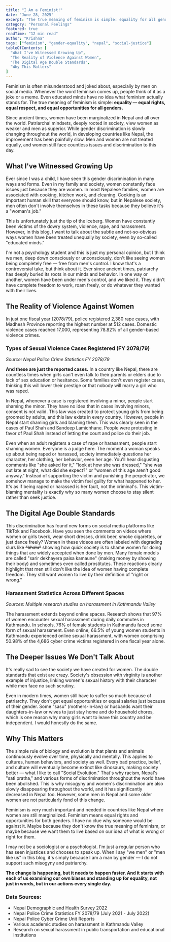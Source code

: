 ```yaml
---
title: "I Am a Feminist!"
date: "June 28, 2025"
excerpt: "The true meaning of feminism is simple: equality for all genders."
category: "Personal Feelings"
featured: true
readTime: "12 min read"
author: "Krishna"
tags: ["feminism", "gender-equality", "nepal", "social-justice"]
tableOfContents: [
  "What I've Witnessed Growing Up",
  "The Reality of Violence Against Women", 
  "The Digital Age Double Standards",
  "Why This Matters"
]
---
```



Feminism is often misunderstood and joked about, especially by men on social media. Whenever the word feminism comes up, people think of it as a joke or a meme. Even educated minds have no idea what feminism actually stands for. The true meaning of feminism is simple: **equality — equal rights, equal respect, and equal opportunities for all genders.**

Since ancient times, women have been marginalized in Nepal and all over the world. Patriarchal mindsets, deeply rooted in society, view women as weaker and men as superior. While gender discrimination is slowly changing throughout the world, in developing countries like Nepal, the improvement has been painfully slow. Men and women are not treated equally, and women still face countless issues and discrimination to this day.

## What I've Witnessed Growing Up

Ever since I was a child, I have seen this gender discrimination in many ways and forms. Even in my family and society, women constantly face issues just because they are women. In most Nepalese families, women are associated with cooking, kitchen work, and cleaning. Cooking is an important human skill that everyone should know, but in Nepalese society, men often don't involve themselves in these tasks because they believe it's a "woman's job."

This is unfortunately just the tip of the iceberg. Women have constantly been victims of the dowry system, violence, rape, and harassment. However, in this blog, I want to talk about the subtle and not-so-obvious ways women have been treated unequally by society, even by so-called "educated minds."

I'm not a psychology student and this is just my personal opinion, but I think we men, deep down consciously or unconsciously, don't like seeing women being completely free — free from men's control. I know that's a controversial take, but think about it. Ever since ancient times, patriarchy has deeply buried its roots in our minds and behavior. In one way or another, women have been under men's control, and we liked it. They didn't have complete freedom to work, roam freely, or do whatever they wanted with their lives.

## The Reality of Violence Against Women

<ViolenceStatCard />

In just one fiscal year (2078/79), police registered 2,380 rape cases, with Madhesh Province reporting the highest number at 512 cases. Domestic violence cases reached 17,000, representing 78.82% of all gender-based violence crimes.

<GBVDonutChart />

### Types of Sexual Violence Cases Registered (FY 2078/79)

<ViolenceChart />

<p className="text-sm text-gray-600 mt-2">
  <em>Source: Nepal Police Crime Statistics FY 2078/79</em>
</p>

**And these are just the reported cases.** In a country like Nepal, there are countless times when girls can't even talk to their parents or elders due to lack of sex education or hesitance. Some families don't even register cases, thinking this will lower their prestige or that nobody will marry a girl who was raped.

In Nepal, whenever a case is registered involving a minor, people start shaming the minor. They have no idea that in cases involving minors, consent is not valid. This law was created to protect young girls from being groomed by adults, and this law exists in every country. However, people in Nepal start shaming girls and blaming them. This was clearly seen in the cases of Paul Shah and Sandeep Lamichhane. People were protesting in favor of Paul Shah instead of letting the court and police do their job.

Even when an adult registers a case of rape or harassment, people start shaming women. Everyone is a judge here. The moment a woman speaks up about being raped or harassed, society immediately questions her character, her clothing, her behavior, even her age. You'll hear disgusting comments like "she asked for it," "look at how she was dressed," "she was out late at night, what did she expect?" or "women of this age aren't good anyway." Instead of supporting the victim and punishing the perpetrator, we somehow manage to make the victim feel guilty for what happened to her. It's as if being raped or harassed is her fault, not the criminal's. This victim-blaming mentality is exactly why so many women choose to stay silent rather than seek justice.

## The Digital Age Double Standards

This discrimination has found new forms on social media platforms like TikTok and Facebook. Have you seen the comments on videos where women or girls twerk, wear short dresses, drink beer, smoke cigarettes, or just dance freely? Women in these videos are often labeled with degrading slurs like <s>"bhalu"</s> showing how quick society is to shame women for doing things that are widely accepted when done by men. Many female models are called "sarir dekhayera paisa kamaune" (making money by showing their body) and sometimes even called prostitutes. These reactions clearly highlight that men still don't like the idea of women having complete freedom. They still want women to live by their definition of "right or wrong."

### Harassment Statistics Across Different Spaces

<HarassmentChart />

<p className="text-sm text-gray-600 mt-2">
  <em>Sources: Multiple research studies on harassment in Kathmandu Valley</em>
</p>

The harassment extends beyond online spaces. Research shows that 97% of women encounter sexual harassment during daily commutes in Kathmandu. In schools, 76% of female students in Kathmandu faced some form of sexual harassment. Even online, 66.5% of young women students in Kathmandu experienced online sexual harassment, with women comprising 50.98% of the 4,686 cyber crime victims registered in one fiscal year alone.

## The Deeper Issues We Don't Talk About

It's really sad to see the society we have created for women. The double standards that exist are crazy. Society's obsession with virginity is another example of injustice, linking women's sexual history with their character while men face no such scrutiny.

Even in modern times, women still have to suffer so much because of patriarchy. They don't get equal opportunities or equal salaries just because of their gender. Some "sasu" (mothers-in-law) or husbands want their daughters-in-law or wives to just stay home and do household chores, which is one reason why many girls want to leave this country and be independent. I would honestly do the same.

## Why This Matters

The simple rule of biology and evolution is that plants and animals continuously evolve over time, physically and mentally. This applies to cultures, human behaviors, and society as well. Every bad practice, belief, and culture will eventually become extinct like dinosaurs, making society better — what I like to call "Social Evolution." That's why racism, Nepal's "sati pratha," and various forms of discrimination throughout the world have been abolished. This is why misogyny and women's discrimination are also slowly disappearing throughout the world, and it has significantly decreased in Nepal too. However, some men in Nepal and some older women are not particularly fond of this change.

<div className="bg-purple-50 border-l-4 border-purple-500 p-6 my-8">
  <p className="text-purple-700 font-semibold">
    Feminism is very much important and needed in countries like Nepal where women are still marginalized. Feminism means equal rights and opportunities for both genders. I have no clue why someone would be against it. Maybe because they don't know the true meaning of feminism, or maybe because we want them to live based on our idea of what is wrong or right for them.
  </p>
</div>

I may not be a sociologist or a psychologist. I'm just a regular person who has seen injustices and chooses to speak up. When I say "we men" or "men like us" in this blog, it's simply because I am a man by gender — I do not support such misogyny and patriarchy.

**The change is happening, but it needs to happen faster. And it starts with each of us examining our own biases and standing up for equality, not just in words, but in our actions every single day.**

<div className="bg-gray-50 p-6 mt-12 rounded-lg">
  <h3 className="text-lg font-semibold mb-4">Data Sources:</h3>
  <ul className="text-sm text-gray-700 space-y-2">
    <li> Nepal Demographic and Health Survey 2022</li>
    <li> Nepal Police Crime Statistics FY 2078/79 (July 2021 - July 2022)</li>
    <li> Nepal Police Cyber Crime Unit Reports</li>
    <li> Various academic studies on harassment in Kathmandu Valley</li>
    <li> Research on sexual harassment in public transportation and educational institutions</li>
  </ul>
</div>